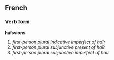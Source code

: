 ==French==
===Verb form===
'''haïssions'''

# ''first-person plural indicative imperfect of [[haïr]]''
# ''first-person plural subjunctive present of haïr''
# ''first-person plural subjunctive imperfect of haïr''